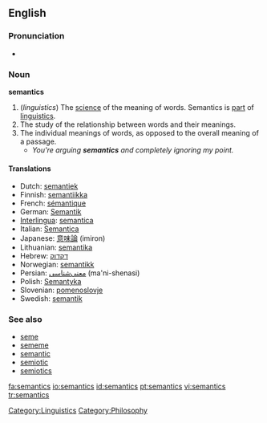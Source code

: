 ==English==

===Pronunciation===
*{{IPA|/sɪˈmæntɪks/}}

===Noun===
'''semantics'''  <!--plural only, right? Yes-Wonderfool-->

# (''linguistics'') The [[science]] of the meaning of words. Semantics is [[part]] of [[linguistics]].
# The study of the relationship between words and their meanings.
# The individual meanings of words, as opposed to the overall meaning of a passage.
#* ''You're arguing '''semantics''' and completely ignoring my point.''

====Translations====
*Dutch: [[semantiek]] {{f}}
*Finnish: [[semantiikka]]
*French: [[sémantique]] {{f}}
*German: [[Semantik]] {{f}}
*[[Interlingua]]: [[semantica]]
*Italian: [[Semantica]] {{f}}
*Japanese: [[意味論]] (imiron)
*Lithuanian: [[semantika]] {{f}}
*Hebrew: [[דקדוק]]
*Norwegian: [[semantikk]]
*Persian: [[معنی‌شناسی]] (ma'ni-shenasi)
*Polish: [[Semantyka]] {{f}}
*Slovenian: [[pomenoslovje]]
*Swedish: [[semantik]]

===See also===
{{wikipedia}}
*[[seme]]
*[[sememe]]
*[[semantic]]
*[[semiotic]]
*[[semiotics]]

[[Category:Linguistics]]
[[Category:Philosophy]]

[[fa:semantics]]
[[io:semantics]]
[[id:semantics]]
[[pt:semantics]]
[[vi:semantics]]
[[tr:semantics]]